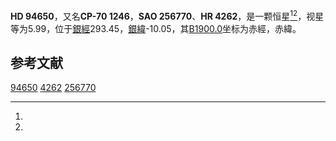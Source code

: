 {{Starbox begin
| name = HD 94650
}}
{{Starbox observe
| epoch = [[J2000.0|J2000.0]]
| constell = {{星座名待查}}<ref name=SIMBAD>{{cite web
 | url=http://simbad.u-strasbg.fr/simbad/sim-id?Ident=HR+4262
 | title =Pulsating variable Star
 | publisher=Centre de Données astronomiques de Strasbourg
 | work=SIMBAD
 | accessdate=2012-07-13}}</ref><ref name=DATA>{{cite web
 | url=http://vizier.u-strasbg.fr/viz-bin/VizieR-5?-out.add=.&-source=5050&-corr=PK=HR&-out.max=9999&HR=4262
 | title=VizieR Detailed Page
 | accessdate=2012-07-13
 | archive-date=2016-03-04
 | archive-url=https://web.archive.org/web/20160304225654/http://vizier.u-strasbg.fr/viz-bin/VizieR-5?-out.add=.&-source=5050&-corr=PK=HR&-out.max=9999&HR=4262
 | dead-url=no
 }}</ref>
| 星官 = 
| ra = {{RA|10|53|42}}<ref name=SIMBAD /><ref name=DATA />
| dec = {{DEC|-70|43|13}}<ref name=SIMBAD /><ref name=DATA />
| appmag_v = 5.99<ref name=SIMBAD /><ref name=DATA />
}}
{{Starbox character
| class = B6V<ref name=SIMBAD /><ref name=DATA />
| b-v = -0.02<ref name=SIMBAD /><ref name=DATA />
| u-b = -0.46<ref name=SIMBAD /><ref name=DATA />
| r-i = <ref name=SIMBAD /><ref name=DATA />
| variable = 
}}
{{Starbox astrometry
| radial_v = -0.46
| prop_mo_ra = 6
| parallax = 0.004
| p_error =
}}
{{Starbox catalog
| names =CP-70 1246，[[SAO星表|SAO]] 256770，[[HD星表|HD]] 94650，[[HR星表|HR]] 4262}}
{{Starbox reference |Simbad=HR+4262}}
{{Starbox end}}

'''HD 94650'''，又名'''CP-70 1246'''，'''SAO 256770'''、'''HR 4262'''，是一颗恒星<ref name=SIMBAD /><ref name=DATA />，视星等为5.99，位于[[銀道座標系|銀經]]293.45，[[銀道座標系|銀緯]]-10.05，其[[B1900.0|B1900.0]]坐标为赤經{{RA|10|50|25.2}}，赤緯{{DEC|-70|-10.05|15}}。

== 参考文献 ==
{{reflist}}

{{star-stub}}

[[Category:HD和HDE天體|94650]]
[[Category:HR天體|4262]]
[[Category:SAO天體|256770]]